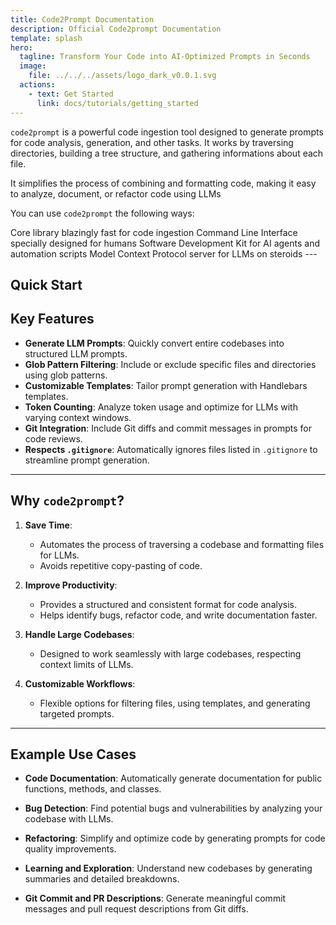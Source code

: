 ```yaml
---
title: Code2Prompt Documentation
description: Official Code2prompt Documentation
template: splash
hero:
  tagline: Transform Your Code into AI-Optimized Prompts in Seconds
  image:
    file: ../../../assets/logo_dark_v0.0.1.svg
  actions:
    - text: Get Started
      link: docs/tutorials/getting_started
---
```



`code2prompt` is a powerful code ingestion tool designed to generate prompts for code analysis, generation, and other tasks. It works by traversing directories, building a tree structure, and gathering informations about each file.

It simplifies the process of combining and formatting code, making it easy to analyze, document, or refactor code using LLMs

You can use `code2prompt` the following ways:

<CardGrid >
  <Card title="Core" icon="seti:rust">
    Core library blazingly fast for code ingestion
  </Card>
  <Card title="CLI" icon="seti:powershell">
    Command Line Interface specially designed for humans
  </Card>
  <Card title="SDK" icon="seti:python">
    Software Development Kit for AI agents and automation scripts
  </Card>
  <Card title="MCP" icon="seti:folder">
    Model Context Protocol server for LLMs on steroids
  </Card>
</CardGrid>
---

## Quick Start

<LinkCard title="Getting Started 🚀" href="docs/tutorials/getting_started" />
<LinkCard title="Installation 📥" href="docs/how_to/install" />
<LinkCard title="Filters 🔍" href="docs/tutorials/use_filter" />
<LinkCard title="Templates 📝" href="docs/tutorials/using_templates" />



## Key Features

- **Generate LLM Prompts**: Quickly convert entire codebases into structured LLM prompts.
- **Glob Pattern Filtering**: Include or exclude specific files and directories using glob patterns.
- **Customizable Templates**: Tailor prompt generation with Handlebars templates.
- **Token Counting**: Analyze token usage and optimize for LLMs with varying context windows.
- **Git Integration**: Include Git diffs and commit messages in prompts for code reviews.
- **Respects `.gitignore`**: Automatically ignores files listed in `.gitignore` to streamline prompt generation.

---

## Why `code2prompt`?

1. **Save Time**:
   - Automates the process of traversing a codebase and formatting files for LLMs.
   - Avoids repetitive copy-pasting of code.

2. **Improve Productivity**:
   - Provides a structured and consistent format for code analysis.
   - Helps identify bugs, refactor code, and write documentation faster.

3. **Handle Large Codebases**:
   - Designed to work seamlessly with large codebases, respecting context limits of LLMs.

4. **Customizable Workflows**:
   - Flexible options for filtering files, using templates, and generating targeted prompts.

---

## Example Use Cases

- **Code Documentation**:
  Automatically generate documentation for public functions, methods, and classes.

- **Bug Detection**:
  Find potential bugs and vulnerabilities by analyzing your codebase with LLMs.

- **Refactoring**:
  Simplify and optimize code by generating prompts for code quality improvements.

- **Learning and Exploration**:
  Understand new codebases by generating summaries and detailed breakdowns.

- **Git Commit and PR Descriptions**:
  Generate meaningful commit messages and pull request descriptions from Git diffs.
